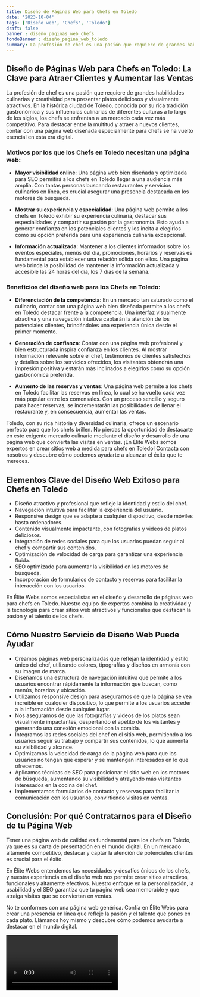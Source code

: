 ```yaml
---
title: Diseño de Páginas Web para Chefs en Toledo
date: '2023-10-04'
tags: ['Diseño web', 'Chefs', 'Toledo']
draft: false
banner : diseño_paginas_web_chefs
fondoBanner : diseño_pagina_web_toledo
summary: La profesión de chef es una pasión que requiere de grandes habilidades culinarias y creatividad para presentar platos deliciosos y visualmente atractivos. En la histórica ciudad de Toledo, conocida por su rica tradición gastronómica y sus influencias culinarias de diferentes culturas a lo largo de los siglos, los chefs se enfrentan a un mercado cada vez más competitivo. Para destacar entre la multitud y atraer a nuevos clientes, contar con una página web diseñada especialmente para chefs se ha vuelto esencial en esta era digital.
---
```


## Diseño de Páginas Web para Chefs en Toledo: La Clave para Atraer Clientes y Aumentar las Ventas

La profesión de chef es una pasión que requiere de grandes habilidades culinarias y creatividad para presentar platos deliciosos y visualmente atractivos. En la histórica ciudad de Toledo, conocida por su rica tradición gastronómica y sus influencias culinarias de diferentes culturas a lo largo de los siglos, los chefs se enfrentan a un mercado cada vez más competitivo. Para destacar entre la multitud y atraer a nuevos clientes, contar con una página web diseñada especialmente para chefs se ha vuelto esencial en esta era digital.

### Motivos por los que los Chefs en Toledo necesitan una página web:

- **Mayor visibilidad online**: Una página web bien diseñada y optimizada para SEO permitirá a los chefs en Toledo llegar a una audiencia más amplia. Con tantas personas buscando restaurantes y servicios culinarios en línea, es crucial asegurar una presencia destacada en los motores de búsqueda.

- **Mostrar su experiencia y especialidad**: Una página web permite a los chefs en Toledo exhibir su experiencia culinaria, destacar sus especialidades y compartir su pasión por la gastronomía. Esto ayuda a generar confianza en los potenciales clientes y los incita a elegirlos como su opción preferida para una experiencia culinaria excepcional.

- **Información actualizada**: Mantener a los clientes informados sobre los eventos especiales, menús del día, promociones, horarios y reservas es fundamental para establecer una relación sólida con ellos. Una página web brinda la posibilidad de mantener la información actualizada y accesible las 24 horas del día, los 7 días de la semana.

### Beneficios del diseño web para los Chefs en Toledo:

- **Diferenciación de la competencia**: En un mercado tan saturado como el culinario, contar con una página web bien diseñada permite a los chefs en Toledo destacar frente a la competencia. Una interfaz visualmente atractiva y una navegación intuitiva captarán la atención de los potenciales clientes, brindándoles una experiencia única desde el primer momento.

- **Generación de confianza**: Contar con una página web profesional y bien estructurada inspira confianza en los clientes. Al mostrar información relevante sobre el chef, testimonios de clientes satisfechos y detalles sobre los servicios ofrecidos, los visitantes obtendrán una impresión positiva y estarán más inclinados a elegirlos como su opción gastronómica preferida.

- **Aumento de las reservas y ventas**: Una página web permite a los chefs en Toledo facilitar las reservas en línea, lo cual se ha vuelto cada vez más popular entre los comensales. Con un proceso sencillo y seguro para hacer reservas, se incrementarán las posibilidades de llenar el restaurante y, en consecuencia, aumentar las ventas.

Toledo, con su rica historia y diversidad culinaria, ofrece un escenario perfecto para que los chefs brillen. No pierdas la oportunidad de destacarte en este exigente mercado culinario mediante el diseño y desarrollo de una página web que convierta las visitas en ventas. ¡En Élite Webs somos expertos en crear sitios web a medida para chefs en Toledo! Contacta con nosotros y descubre cómo podemos ayudarte a alcanzar el éxito que te mereces.

<GifSeo />

<Cta />

## Elementos Clave del Diseño Web Exitoso para Chefs en Toledo

- Diseño atractivo y profesional que refleje la identidad y estilo del chef.
- Navegación intuitiva para facilitar la experiencia del usuario.
- Responsive design que se adapte a cualquier dispositivo, desde móviles hasta ordenadores.
- Contenido visualmente impactante, con fotografías y videos de platos deliciosos.
- Integración de redes sociales para que los usuarios puedan seguir al chef y compartir sus contenidos.
- Optimización de velocidad de carga para garantizar una experiencia fluida.
- SEO optimizado para aumentar la visibilidad en los motores de búsqueda.
- Incorporación de formularios de contacto y reservas para facilitar la interacción con los usuarios.

En Élite Webs somos especialistas en el diseño y desarrollo de páginas web para chefs en Toledo. Nuestro equipo de expertos combina la creatividad y la tecnología para crear sitios web atractivos y funcionales que destacan la pasión y el talento de los chefs.

## Cómo Nuestro Servicio de Diseño Web Puede Ayudar

- Creamos páginas web personalizadas que reflejan la identidad y estilo único del chef, utilizando colores, tipografías y diseños en armonía con su imagen de marca.
- Diseñamos una estructura de navegación intuitiva que permite a los usuarios encontrar rápidamente la información que buscan, como menús, horarios y ubicación.
- Utilizamos responsive design para asegurarnos de que la página se vea increíble en cualquier dispositivo, lo que permite a los usuarios acceder a la información desde cualquier lugar.
- Nos aseguramos de que las fotografías y videos de los platos sean visualmente impactantes, despertando el apetito de los visitantes y generando una conexión emocional con la comida.
- Integramos las redes sociales del chef en el sitio web, permitiendo a los usuarios seguir su trabajo y compartir sus contenidos, lo que aumenta su visibilidad y alcance.
- Optimizamos la velocidad de carga de la página web para que los usuarios no tengan que esperar y se mantengan interesados en lo que ofrecemos.
- Aplicamos técnicas de SEO para posicionar el sitio web en los motores de búsqueda, aumentando su visibilidad y atrayendo más visitantes interesados en la cocina del chef.
- Implementamos formularios de contacto y reservas para facilitar la comunicación con los usuarios, convirtiendo visitas en ventas.

## Conclusión: Por qué Contratarnos para el Diseño de tu Página Web

Tener una página web de calidad es fundamental para los chefs en Toledo, ya que es su carta de presentación en el mundo digital. En un mercado altamente competitivo, destacar y captar la atención de potenciales clientes es crucial para el éxito.

En Élite Webs entendemos las necesidades y desafíos únicos de los chefs, y nuestra experiencia en el diseño web nos permite crear sitios atractivos, funcionales y altamente efectivos. Nuestro enfoque en la personalización, la usabilidad y el SEO garantiza que tu página web sea memorable y que atraiga visitas que se conviertan en ventas.

No te conformes con una página web genérica. Confía en Élite Webs para crear una presencia en línea que refleje la pasión y el talento que pones en cada plato. Llámanos hoy mismo y descubre cómo podemos ayudarte a destacar en el mundo digital.

<Video />

<CtaBot job='Chefs' city='Toledo'/>

<Gmaps query='Toledo+españa+maps' />